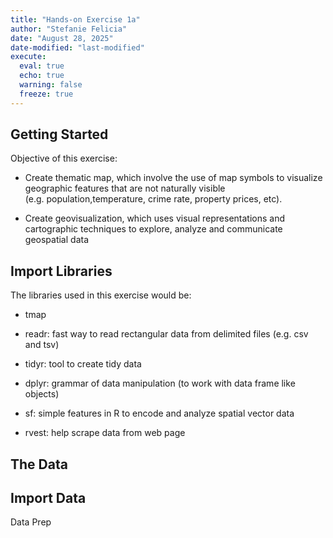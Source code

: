 ```yaml
---
title: "Hands-on Exercise 1a"
author: "Stefanie Felicia"
date: "August 28, 2025"
date-modified: "last-modified"
execute: 
  eval: true
  echo: true
  warning: false
  freeze: true
---
```


## Getting Started

Objective of this exercise:

-   Create thematic map, which involve the use of map symbols to visualize geographic features that are not naturally visible (e.g. population,temperature, crime rate, property prices, etc).

-   Create geovisualization, which uses visual representations and cartographic techniques to explore, analyze and communicate geospatial data

## Import Libraries 

The libraries used in this exercise would be:

-   tmap

<!-- -->

-   readr: fast way to read rectangular data from delimited files (e.g. csv and tsv)

-   tidyr: tool to create tidy data

-   dplyr: grammar of data manipulation (to work with data frame like objects)

-   sf: simple features in R to encode and analyze spatial vector data

-   rvest: help scrape data from web page

## The Data

## Import Data

Data Prep
